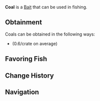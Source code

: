 {{BaitInfobox
|image          = Bait Coal.png
|rarity         = Rare
|crates         = Volcanic Geode/0.6
|angler_quests  = <!--TBD-->
|pref_luck      = 45
|univ_luck      = 
|resilience     = -10
|lure           = 
|ability        = 
}}
'''Coal''' is a {{Rarity|Rare}} [[Bait]] that can be used in fishing.

== Obtainment ==
Coals can be obtained in the following ways:
* {{Item|Volcanic Geode}} (0.6/crate on average)
<!--* [[Angler]] Quests, starting from the ?th completion-->

== Favoring Fish ==
{{Fish by Category Table|Coal-Loving Fish|event=1|show_location=1|hide_bait=1|resultsheader='''%PAGES%''' [[Fish]] prefer Coals:|noresultsheader=No fish prefer Coals.}}

== Change History ==
{{Change History|1.0}}

== Navigation ==
{{Bait Navbox}}